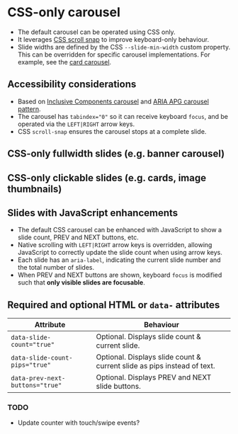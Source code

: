 
<Meta of={Carousel} />

# CSS-only carousel
- The default carousel can be operated using CSS only.
- It leverages [CSS scroll snap](https://developer.mozilla.org/en-US/docs/Web/CSS/scroll-snap-type) to improve keyboard-only behaviour.
- Slide widths are defined by the CSS `--slide-min-width` custom property. This can be overridden for specific carousel implementations. For example, see the [card carousel](/story/components-cards--card-carousel).

## Accessibility considerations
- Based on [Inclusive Components carousel](https://inclusive-components.design/a-content-slider/) and [ARIA APG carousel pattern](https://www.w3.org/WAI/ARIA/apg/patterns/carousel/).
- The carousel has `tabindex="0"` so it can receive keyboard `focus`, and be operated via the `LEFT|RIGHT` arrow keys.
- CSS `scroll-snap` ensures the carousel stops at a complete slide.

<Canvas of={CarouselNoArgs.Carousel} />

## CSS-only fullwidth slides (e.g. banner carousel)
<Canvas of={CarouselNoArgs.CarouselFullwidthSlides} />

## CSS-only clickable slides (e.g. cards, image thumbnails)
<Canvas of={CarouselNoArgs.CarouselClickableSlidesHtml} />

## Slides with JavaScript enhancements
- The default CSS carousel can be enhanced with JavaScript to show a slide count, PREV and NEXT buttons, etc.
- Native scrolling with `LEFT|RIGHT` arrow keys is overridden, allowing JavaScript to correctly update the slide count when using arrow keys.
- Each slide has an `aria-label`, indicating the current slide number and the total number of slides.
- When PREV and NEXT buttons are shown, keyboard `focus` is modified such that **only visible slides are focusable**.

## Required and optional HTML  or `data-` attributes

Attribute | Behaviour
--- | ---
`data-slide-count="true"` | Optional. Displays slide count & current slide.
`data-slide-count-pips="true"` | Optional. Displays slide count & current slide as pips instead of text.
`data-prev-next-buttons="true"` | Optional. Displays PREV and NEXT slide buttons.

### TODO
- Update counter with touch/swipe events?

<Canvas of={Carousel.WebUICarouselHtml} />
<Controls of={Carousel.WebUICarouselHtml} />
